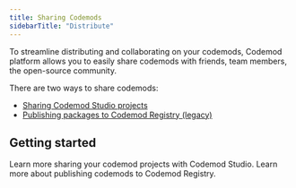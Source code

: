 ```yaml
---
title: Sharing Codemods
sidebarTitle: "Distribute"
---
```


To streamline distributing and collaborating on your codemods, Codemod platform allows you to easily share codemods with friends, team members, the open-source community.

There are two ways to share codemods:
- [Sharing Codemod Studio projects](/codemod-studio#sharing-codemods)
- [Publishing packages to Codemod Registry (legacy)](/sharing/publishing-codemods)

## Getting started

<CardGroup>
    <Card title="Sharing codemods with Codemod Studio" icon="share-nodes" href="/codemod-studio#sharing-codemods">
        Learn more sharing your codemod projects with Codemod Studio.
    </Card>
    <Card title="Publishing to Codemod Registry (legacy)" icon="cabinet-filing" href="/sharing/publishing-codemods">
        Learn more about publishing codemods to Codemod Registry.
    </Card>
</CardGroup>
